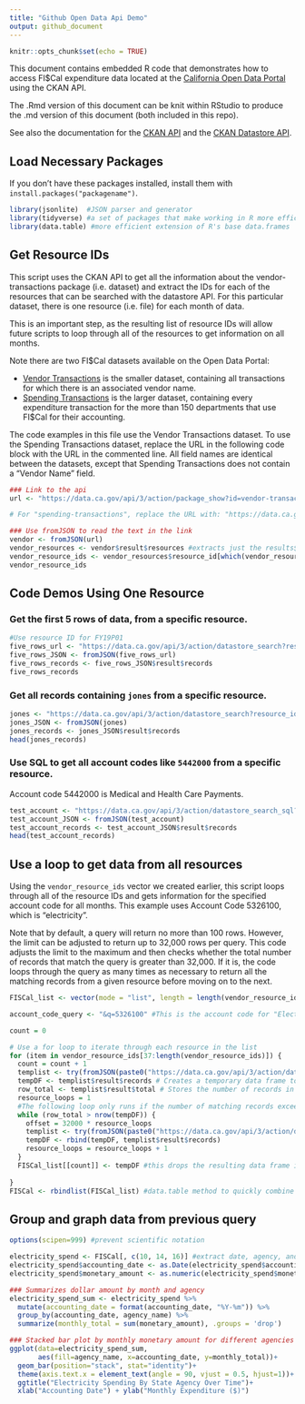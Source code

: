 ```yaml
---
title: "Github Open Data Api Demo"
output: github_document
---
```


```r
knitr::opts_chunk$set(echo = TRUE)
```

This document contains embedded R code that demonstrates how to access FI$Cal expenditure data located at the [California Open Data Portal](https://data.ca.gov/) using the CKAN API.

The .Rmd version of this document can be knit within RStudio to produce the .md version of this document (both included in this repo).

See also the documentation for the [CKAN API](https://docs.ckan.org/en/ckan-2.7.3/api/) and the [CKAN Datastore API](https://docs.ckan.org/en/ckan-2.7.3/maintaining/datastore.html#the-datastore-api).

## Load Necessary Packages

If you don't have these packages installed, install them with `install.packages("packagename")`.
```r
library(jsonlite)  #JSON parser and generator
library(tidyverse) #a set of packages that make working in R more efficient
library(data.table) #more efficient extension of R's base data.frames
```

## Get Resource IDs

This script uses the CKAN API to get all the information about the vendor-transactions package (i.e. dataset) and extract the IDs for each of the resources that can be searched with the datastore API. For this particular dataset, there is one resource (i.e. file) for each month of data.

This is an important step, as the resulting list of resource IDs will allow future scripts to loop through all of the resources to get information on all months.

Note there are two FI\$Cal datasets available on the Open Data Portal:

* [Vendor Transactions](https://data.ca.gov/dataset/vendor-transactions) is the smaller dataset, containing all transactions for which there is an associated vendor name.
* [Spending Transactions](https://data.ca.gov/dataset/spending-transactions) is the larger dataset, containing every expenditure transaction for the more than 150 departments that use FI\$Cal for their accounting.

The code examples in this file use the Vendor Transactions dataset. To use the Spending Transactions dataset, replace the URL in the following code block with the URL in the commented line. All field names are identical between the datasets, except that Spending Transactions does not contain a "Vendor Name" field.

```r

### Link to the api 
url <- "https://data.ca.gov/api/3/action/package_show?id=vendor-transactions" #specifies that the package we want information for is "vendor-transactions"

# For "spending-transactions", replace the URL with: "https://data.ca.gov/api/3/action/package_show?id=spending-transactions", then follow the same steps below

### Use fromJSON to read the text in the link
vendor <- fromJSON(url)
vendor_resources <- vendor$result$resources #extracts just the results$resources table from the response
vendor_resource_ids <- vendor_resources$resource_id[which(vendor_resources$datastore_active)] #creates a vector of just the resource IDs that have indexed, searchable data (are "datastore active") - WILL BE USED LATER
vendor_resource_ids
```

## Code Demos Using One Resource

### Get the first 5 rows of data, from a specific resource.

```r
#Use resource ID for FY19P01
five_rows_url <- "https://data.ca.gov/api/3/action/datastore_search?resource_id=23460e28-6a4b-419d-997e-7c51251e733e&limit=5"
five_rows_JSON <- fromJSON(five_rows_url)
five_rows_records <- five_rows_JSON$result$records
five_rows_records
```

### Get all records containing `jones` from a specific resource.

```r
jones <- "https://data.ca.gov/api/3/action/datastore_search?resource_id=23460e28-6a4b-419d-997e-7c51251e733e&q=jones"
jones_JSON <- fromJSON(jones)
jones_records <- jones_JSON$result$records
head(jones_records)
```

### Use SQL to get all account codes like `5442000` from a specific resource.

Account code 5442000 is Medical and Health Care Payments.

```r
test_account <- "https://data.ca.gov/api/3/action/datastore_search_sql?sql=SELECT%20*%20from%20%2223460e28-6a4b-419d-997e-7c51251e733e%22%20WHERE%20%22account%22%20LIKE%20%275442000%27"
test_account_JSON <- fromJSON(test_account)
test_account_records <- test_account_JSON$result$records
head(test_account_records)
```


## Use a loop to get data from all resources

Using the `vendor_resource_ids` vector we created earlier, this script loops through all of the resource IDs and gets information for the specified account code for all months. This example uses Account Code 5326100, which is "electricity".

Note that by default, a query will return no more than 100 rows. However, the limit can be adjusted to return up to 32,000 rows per query. This code adjusts the limit to the maximum and then checks whether the total number of records that match the query is greater than 32,000. If it is, the code loops through the query as many times as necessary to return all the matching records from a given resource before moving on to the next.

```r
FISCal_list <- vector(mode = "list", length = length(vendor_resource_ids)) #Creates a list to drop the retrieved data into; in this case, it will be a list of data frames

account_code_query <- "&q=5326100" #This is the account code for "Electricity"

count = 0

# Use a for loop to iterate through each resource in the list
for (item in vendor_resource_ids[37:length(vendor_resource_ids)]) {
  count = count + 1
  templist <- try(fromJSON(paste0("https://data.ca.gov/api/3/action/datastore_search?&resource_id=", item, "&limit=32000", account_code_query)), silent = T)
  tempDF <- templist$result$records # Creates a temporary data frame to store results
  row_total <- templist$result$total # Stores the number of records in the resource that match the query, which might be more than the 32K row max query limit
  resource_loops = 1
  #The following loop only runs if the number of matching records exceeds the 32K row max query limit, adding records until all the records that match the query are in the data frame
  while (row_total > nrow(tempDF)) {
    offset = 32000 * resource_loops
    templist <- try(fromJSON(paste0("https://data.ca.gov/api/3/action/datastore_search?&resource_id=", item, "&limit=32000", account_code_query, "&offset=", offset)), silent = T)
    tempDF <- rbind(tempDF, templist$result$records)
    resource_loops = resource_loops + 1
  }
  FISCal_list[[count]] <- tempDF #this drops the resulting data frame into the appropriate spot in the list
  
}
FISCal <- rbindlist(FISCal_list) #data.table method to quickly combine all list items into one data frame
```


## Group and graph data from previous query

```r
options(scipen=999) #prevent scientific notation

electricity_spend <- FISCal[, c(10, 14, 16)] #extract date, agency, and monetary amount columns
electricity_spend$accounting_date <- as.Date(electricity_spend$accounting_date) #format accounting_date as date
electricity_spend$monetary_amount <- as.numeric(electricity_spend$monetary_amount) #format monetary_amount as numeric

### Summarizes dollar amount by month and agency
electricity_spend_sum <- electricity_spend %>%
  mutate(accounting_date = format(accounting_date, "%Y-%m")) %>%
  group_by(accounting_date, agency_name) %>%
  summarize(monthly_total = sum(monetary_amount), .groups = 'drop')

### Stacked bar plot by monthly monetary amount for different agencies
ggplot(data=electricity_spend_sum,
       aes(fill=agency_name, x=accounting_date, y=monthly_total))+
  geom_bar(position="stack", stat="identity")+
  theme(axis.text.x = element_text(angle = 90, vjust = 0.5, hjust=1))+
  ggtitle("Electricity Spending By State Agency Over Time")+
  xlab("Accounting Date") + ylab("Monthly Expenditure ($)")
```



